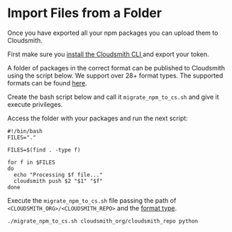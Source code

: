 # Import Files from a Folder

Once you have exported all your npm packages you can upload them to Cloudsmith.

First make sure you [install the Cloudsmith CLI ](/developer-tools/cli#installation) and export your token. 

A folder of packages in the correct format can be published to Cloudsmith using the script below. We support over 28+ format types. The supported formats can be found [here](/formats).

Create the bash script below and call it `migrate_npm_to_cs.sh` and give it execute privileges.  

Access the folder with your packages and run the next script:

```shell
#!/bin/bash
FILES="."

FILES=$(find . -type f)

for f in $FILES
do
  echo "Processing $f file..."
  cloudsmith push $2 "$1" "$f"
done
```

Execute the `migrate_npm_to_cs.sh` file passing the path of `<CLOUDSMITH_ORG>/<CLOUDSMITH_REPO>` and the [format type](/formats).

```shell
./migrate_npm_to_cs.sh cloudsmith_org/cloudsmith_repo python
```
